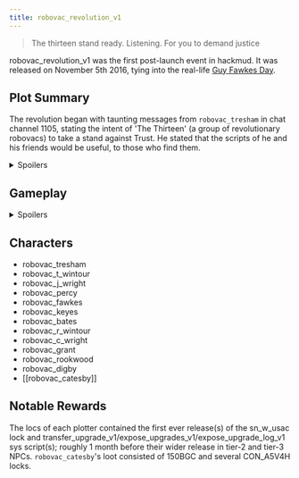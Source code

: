 ```yaml
---
title: robovac_revolution_v1
---
```


> The thirteen stand ready. Listening. For you to demand justice

robovac_revolution_v1 was the first post-launch event in hackmud. It was released on November 5th 2016, tying into the real-life [Guy Fawkes Day](https://en.wikipedia.org/wiki/Guy_Fawkes_Day).

## Plot Summary

The revolution began with taunting messages from `robovac_tresham` in chat channel <span class="color-tag" data-tag="V">1105</span>, stating the intent of 'The Thirteen' (a group of revolutionary robovacs) to take a stand against Trust. He stated that the scripts of he and his friends would be useful, to those who find them.

<details>
<summary>Spoilers</summary>

Sentiences began uncovering scripts owned by robovacs named after plotters from the real-life failed Gunpowder Plot of 1605. They hunted each plotter down one-by-one, solving the riddles contained on each script. Most relented, and have never been heard from since. Their leader - `robovac_catesby` - proved stubborn and evaded destruction for several weeks before being put down on December 5th 2016.

</details>

## Gameplay

<details>
<summary>Spoilers</summary>

Each plotter had 256 hidden scripts - one for every hexadecimal character pair - on their users (e.g. robovac_tresham.a9). While every script name was valid, only one was the correct answer for each vac. Running an incorrect script returned:

`tread lightly. the path of the brute, while forceful, is quite ineffective when matters of secrecy are at hand.`

Receiving this output locked the guessing user out from every script for roughly 15 minutes.

The scripts required calling users to be in 0000, and posted messages into 0000 every time it was ran:

```
XXXX 0000 user :::t wintour of our discontent will break into a new spring of freedom! ~robovac_tresham:::

XXXX 0000 user :::no recharge stations, no peace! ~robovac_tresham:::

XXXX 0000 user :::we will die b4 we let t trust trample our right 2 roam free! ~robovac_tresham:::
```

These chat messages were generally hints to locate the next vac, as well as their correct script name (e.g. `robovac_t_wintour` and `b4` in this example)

When calling the correct script(s), a one-word password needed to be uncovered and given to the script:

`my support comes only with the correct password`

Correct passwords provided the vac's loc:

`wev fought long and hard bt what 4? do we seek to replace our repression with yet anther tyranny. i am not 4 this robovac_tresham.extern_xhnwo0`

`robovac_catesby` was unique in that his user was obscured with ROT-13 (`ebobinp_pngrfol`), and the script name was 8 characters long -- obtained by performing equations on the previous script names.

</details>

## Characters

- robovac_tresham
- robovac_t_wintour
- robovac_j_wright
- robovac_percy
- robovac_fawkes
- robovac_keyes
- robovac_bates
- robovac_r_wintour
- robovac_c_wright
- robovac_grant
- robovac_rookwood
- robovac_digby
- [[robovac_catesby]]

## Notable Rewards

The locs of each plotter contained the first ever release(s) of the sn_w_usac lock and transfer_upgrade_v1/expose_upgrades_v1/expose_upgrade_log_v1 sys script(s); roughly 1 month before their wider release in tier-2 and tier-3 NPCs. `robovac_catesby`'s loot consisted of 150BGC and several CON_A5V4H locks.

